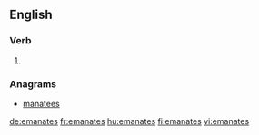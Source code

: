 ==English==

===Verb===
{{head|en}}

# {{en-third-person singular of|emanate}}

===Anagrams===
* [[manatees#English|manatees]]

[[de:emanates]]
[[fr:emanates]]
[[hu:emanates]]
[[fi:emanates]]
[[vi:emanates]]